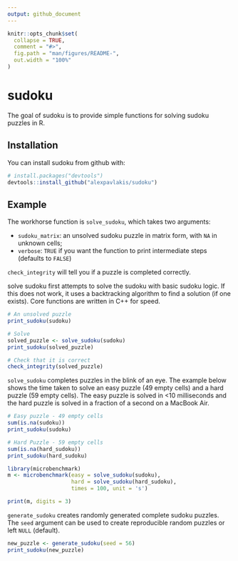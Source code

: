 ```yaml
---
output: github_document
---
```


<!-- README.md is generated from README.Rmd. Please edit that file -->

```r
knitr::opts_chunk$set(
  collapse = TRUE,
  comment = "#>",
  fig.path = "man/figures/README-",
  out.width = "100%"
)
```
# sudoku

The goal of sudoku is to provide simple functions for solving sudoku puzzles in R.

## Installation

You can install sudoku from github with:

``` r
# install.packages("devtools")
devtools::install_github("alexpavlakis/sudoku")
```


## Example

The workhorse function is `solve_sudoku`, which takes two arguments:

* `sudoku_matrix`: an unsolved sudoku puzzle in matrix form, with `NA` in unknown cells;
* `verbose`: `TRUE` if you want the function to print intermediate steps (defaults to `FALSE`)

`check_integrity` will tell you if a puzzle is completed correctly.

solve sudoku first attempts to solve the sudoku with basic sudoku logic.  If this does not work, it uses a backtracking algorithm to find a solution (if one exists).  Core functions are written in C++ for speed.

```r
# An unsolved puzzle
print_sudoku(sudoku)

# Solve
solved_puzzle <- solve_sudoku(sudoku)
print_sudoku(solved_puzzle)

# Check that it is correct
check_integrity(solved_puzzle)
```

`solve_sudoku` completes puzzles in the blink of an eye.  The example below shows the time taken to solve an easy puzzle (49 empty cells) and a hard puzzle (59 empty cells).  The easy puzzle is solved in <10 milliseconds and the hard puzzle is solved in a fraction of a second on a MacBook Air.

```r
# Easy puzzle - 49 empty cells
sum(is.na(sudoku))
print_sudoku(sudoku)

# Hard Puzzle - 59 empty cells
sum(is.na(hard_sudoku))
print_sudoku(hard_sudoku)

```
```r
library(microbenchmark)
m <- microbenchmark(easy = solve_sudoku(sudoku),
                    hard = solve_sudoku(hard_sudoku), 
                    times = 100, unit = 's')
```
```r
print(m, digits = 3)
```

`generate_sudoku` creates randomly generated complete sudoku puzzles.  The `seed` argument can be used to create reproducible random puzzles or left `NULL` (default).

```r
new_puzzle <- generate_sudoku(seed = 56)
print_sudoku(new_puzzle)
```
